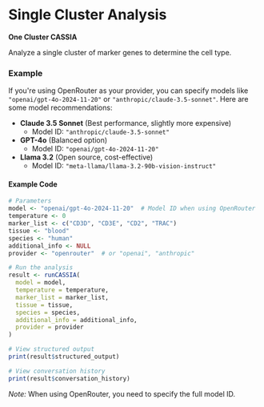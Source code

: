 # Single Cluster Analysis

**One Cluster CASSIA**

Analyze a single cluster of marker genes to determine the cell type.

### Example

If you're using OpenRouter as your provider, you can specify models like `"openai/gpt-4o-2024-11-20"` or `"anthropic/claude-3.5-sonnet"`. Here are some model recommendations:

- **Claude 3.5 Sonnet** (Best performance, slightly more expensive)
    - Model ID: `"anthropic/claude-3.5-sonnet"`
- **GPT-4o** (Balanced option)
    - Model ID: `"openai/gpt-4o-2024-11-20"`
- **Llama 3.2** (Open source, cost-effective)
    - Model ID: `"meta-llama/llama-3.2-90b-vision-instruct"`

#### Example Code

```R
# Parameters
model <- "openai/gpt-4o-2024-11-20"  # Model ID when using OpenRouter
temperature <- 0
marker_list <- c("CD3D", "CD3E", "CD2", "TRAC")
tissue <- "blood"
species <- "human"
additional_info <- NULL
provider <- "openrouter"  # or "openai", "anthropic"

# Run the analysis
result <- runCASSIA(
  model = model,
  temperature = temperature,
  marker_list = marker_list,
  tissue = tissue,
  species = species,
  additional_info = additional_info,
  provider = provider
)

# View structured output
print(result$structured_output)

# View conversation history
print(result$conversation_history)
```

_Note:_ When using OpenRouter, you need to specify the full model ID.